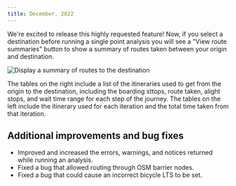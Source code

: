 ```yaml
---
title: December, 2022
---
```



We're excited to release this highly requested feature! Now, if you select a destination before running a single point analysis you will see a "View route summaries" button to show a summary of routes taken between your origin and destination.  

<Image
  src='/img/route-summaries.png'
  alt='Display a summary of routes to the destination'
/>

The tables on the right include a list of the itineraries used to get from the origin to the destination, including the boarding sttops, route taken, alight stops, and wait time range for each step of the journey. The tables on the left include the itinerary used for each iteration and the total time taken from that iteration.

## Additional improvements and bug fixes
- Improved and increased the errors, warnings, and notices returned while running an analysis.
- Fixed a bug that allowed routing through OSM barrier nodes.
- Fixed a bug that could cause an incorrect bicycle LTS to be set.
